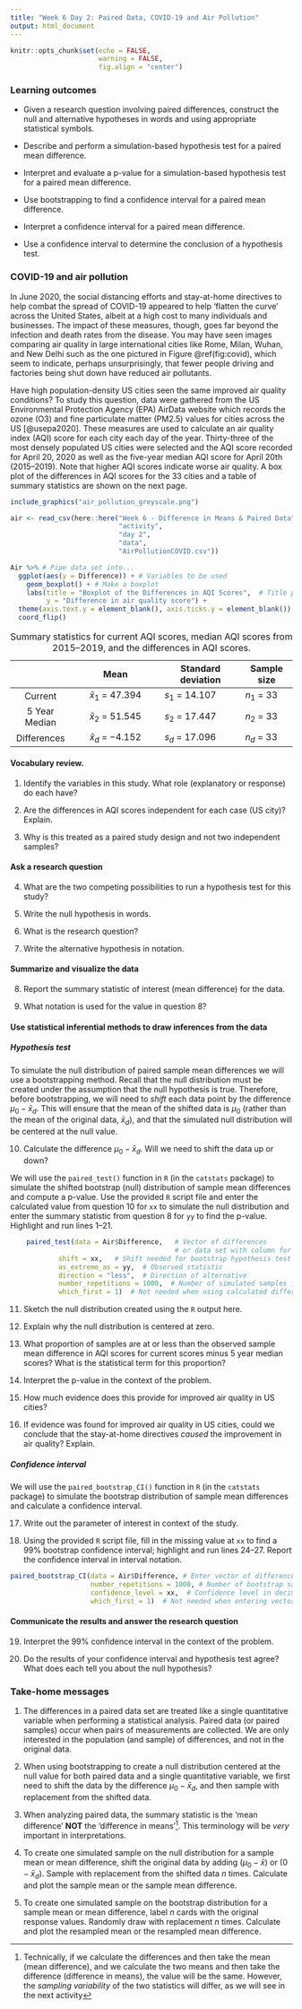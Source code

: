 ```yaml
---
title: "Week 6 Day 2: Paired Data, COVID-19 and Air Pollution"
output: html_document
---
```


```r
knitr::opts_chunk$set(echo = FALSE, 
                      warning = FALSE, 
                      fig.align = "center")
```


### Learning outcomes

* Given a research question involving paired differences, construct the null and
alternative hypotheses in words and using appropriate statistical symbols.
  
* Describe and perform a simulation-based hypothesis test for a paired mean
difference.

* Interpret and evaluate a p-value for a simulation-based hypothesis test for a
paired mean difference.

* Use bootstrapping to find a confidence interval for a paired mean difference.

* Interpret a confidence interval for a paired mean difference.

* Use a confidence interval to determine the conclusion of a hypothesis test.

\vspace{0.2cm}

### COVID-19 and air pollution

In June 2020, the social distancing efforts and stay-at-home directives to help
combat the spread of COVID-19 appeared to help 'flatten the curve' across the
United States, albeit at a high cost to many individuals and businesses. The
impact of these measures, though, goes far beyond the infection and death rates
from the disease. You may have seen images comparing air quality in large
international cities like Rome, Milan, Wuhan, and New Delhi such as the one
pictured in Figure \@ref(fig:covid), which seem to indicate, perhaps
unsurprisingly, that fewer people driving and factories being shut down have
reduced air pollutants. 

Have high population-density US cities seen the same improved air quality conditions? To study this question, data were gathered from the US Environmental Protection Agency (EPA) AirData website which records the ozone (O3) and fine particulate matter (PM2.5) values for cities across the US [@usepa2020]. These measures are used to calculate an air quality index (AQI) score for each city each day of the year. Thirty-three of the most densely populated US cities were selected and the AQI score recorded for April 20, 2020 as well as the five-year median AQI score for April 20th (2015--2019). Note that higher AQI scores indicate worse air quality. A box plot of the differences in AQI scores for the 33 cities and a table of summary statistics are shown on the next page.


```r
include_graphics("air_pollution_greyscale.png")
```

\vspace{.05in}

```r
air <- read_csv(here::here("Week 6 - Difference in Means & Paired Data", 
                           "activity", 
                           "day 2", 
                           "data", 
                           "AirPollutionCOVID.csv"))
```

```r
Air %>% # Pipe data set into...
  ggplot(aes(y = Difference)) + # Variables to be used
    geom_boxplot() + # Make a boxplot
    labs(title = "Boxplot of the Differences in AQI Scores",  # Title plot
         y = "Difference in air quality score") +
  theme(axis.text.y = element_blank(), axis.ticks.y = element_blank()) +
  coord_flip()
```

\vspace{.2in}


Table: Summary statistics for current AQI scores, median AQI scores from 2015--2019, and the differences in AQI scores.

|               |         Mean         | Standard deviation | Sample size |
|:-------------:|:--------------------:|--------------------|-------------|
| Current       | $\bar{x}_1$ = 47.394 | $s_1$ = 14.107     | $n_1$ = 33  |
| 5 Year Median | $\bar{x}_2$ = 51.545 | $s_2$ = 17.447     | $n_2$ = 33  |
| Differences   | $\bar{x}_d$ = $-4.152$ | $s_d$ = 17.096     | $n_d$ = 33  |

\newpage
#### Vocabulary review.  {-}

1.  Identify the variables in this study.  What role (explanatory or response) do each have?

\vspace{.5in}

2. Are the differences in AQI scores independent for each case (US city)?  Explain.

\vspace{0.5in}

3. Why is this treated as a paired study design and not two independent samples?

\vspace{0.5in}

#### Ask a research question {-}

4. What are the two competing possibilities to run a hypothesis test for this study?

\vspace{0.8in}

5. Write the null hypothesis in words.

\vspace{0.8in}

6. What is the research question?

\vspace{0.8in}

7. Write the alternative hypothesis in notation.

\vspace{0.3in}

#### Summarize and visualize the data  {-}

8. Report the summary statistic of interest (mean difference) for the data.  

\vspace{0.3in}

9. What notation is used for the value in question 8? 

\vspace{0.3in}


#### Use statistical inferential methods to draw inferences from the data {-}

##### Hypothesis test {-}
To simulate the null distribution of paired sample mean differences we will use a bootstrapping method.  Recall that the null distribution must be created under the assumption that the null hypothesis is true.  Therefore, before bootstrapping, we will need to *shift* each data point by the difference $\mu_0 - \bar{x}_d$.  This will ensure that the mean of the shifted data is $\mu_0$ (rather than the mean of the original data, $\bar{x}_d$), and that the simulated null distribution will be centered at the null value.  

10. Calculate the difference $\mu_0 - \bar{x}_d$.  Will we need to shift the data up or down?

\vspace{.7in}

We will use the `paired_test()` function in `R` (in the `catstats` package) to simulate the shifted bootstrap (null) distribution of sample mean differences and compute a p-value. Use the provided `R` script file and enter the calculated value from question 10 for `xx` to simulate the null distribution and enter the summary statistic from question 8 for `yy` to find the p-value.  Highlight and run lines 1--21.

```r
    paired_test(data = Air$Difference,   # Vector of differences 
                                         # or data set with column for each group
            shift = xx,   # Shift needed for bootstrap hypothesis test
            as_extreme_as = yy,  # Observed statistic
            direction = "less",  # Direction of alternative
            number_repetitions = 1000,  # Number of simulated samples for null distribution
            which_first = 1)  # Not needed when using calculated differences
```
    
\newpage

11. Sketch the null distribution created using the `R` output here.

\vspace{1.9in}

12. Explain why the null distribution is centered at zero. 

\vspace{.5in}


13. What proportion of samples are at or less than the observed sample mean difference in AQI scores for current scores minus 5 year median scores? What is the statistical term for this proportion?
\vspace{.3in}

14. Interpret the p-value in the context of the problem.
\vspace{.8in}

15. How much evidence does this provide for improved air quality in US cities?
\vspace{.3in}

16. If evidence was found for improved air quality in US cities, could we conclude that the stay-at-home directives *caused* the improvement in air quality? Explain.
\vspace{.5in}

##### Confidence interval {-}
We will use the `paired_bootstrap_CI()` function in `R` (in the `catstats` package) to simulate the bootstrap distribution of sample mean differences and calculate a confidence interval. 

17. Write out the parameter of interest in context of the study.

\newpage


18. Using the provided `R` script file, fill in the missing value at `xx` to find a 99\% bootstrap confidence interval; highlight and run lines 24--27.  Report the confidence interval in interval notation.

```r
paired_bootstrap_CI(data = Air$Difference, # Enter vector of differences
                    number_repetitions = 1000, # Number of bootstrap samples for CI
                    confidence_level = xx,  # Confidence level in decimal form
                    which_first = 1)  # Not needed when entering vector of differences
```

\vspace{.5in}


#### Communicate the results and answer the research question {-}

19. Interpret the 99\% confidence interval in the context of the problem.

\vspace{1in}


20. Do the results of your confidence interval and hypothesis test agree?  What does each tell you about the null hypothesis?

\vspace{.7in}


### Take-home messages

1.	The differences in a paired data set are treated like a single quantitative variable when performing a statistical analysis.  Paired data (or paired
samples) occur when pairs of measurements are collected. We are only interested
in the population (and sample) of differences, and not in the original data. 

2.  When using bootstrapping to create a null distribution centered at the null
value for both paired data and a single quantitative variable, we first need to
shift the data by the difference $\mu_0 - \bar{x}_d$, and then sample with
replacement from the shifted data. 

3. When analyzing paired data, the summary statistic is the 'mean difference'
**NOT** the 'difference in means'^[Technically, if we calculate the differences
and then take the mean (mean difference), and we calculate the two means and
then take the difference (difference in means), the value will be the same.
However, the *sampling variability* of the two statistics will differ, as we
will see in the next activity].  This terminology will be *very* important in interpretations.

4. To create one simulated sample on the null distribution for a sample mean or
mean difference, shift the original data by adding $(\mu_0 - \bar{x})$ or 
$(0 - \bar{x}_d)$. Sample with replacement from the shifted data $n$ times. 
Calculate and plot the sample mean or the sample mean difference.

5. To create one simulated sample on the bootstrap distribution for a sample
mean or mean difference, label $n$ cards with the original response values.
Randomly draw with replacement $n$ times.  Calculate and plot the resampled mean
or the resampled mean difference.

